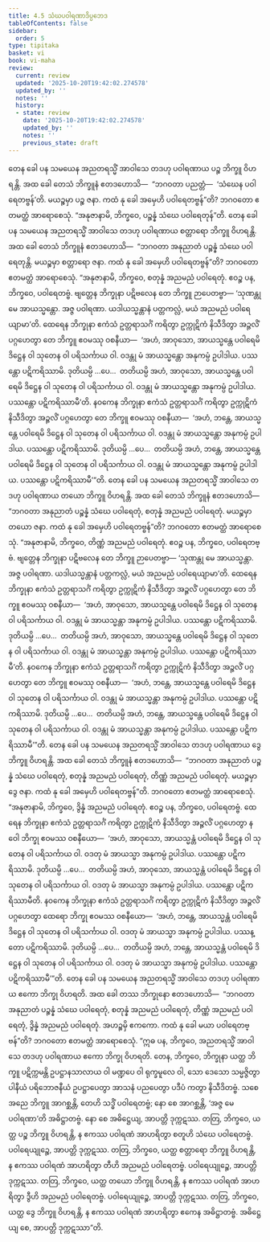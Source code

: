 ```yaml
---
title: 4.5 သံဃပဝါရဏာဒိပ္ပဘေဒ
tableOfContents: false
sidebar:
  order: 5
type: tipitaka
basket: vi
book: vi-maha
review:
  current: review
  updated: '2025-10-20T19:42:02.274578'
  updated_by: ''
  notes: ''
  history:
  - state: review
    date: '2025-10-20T19:42:02.274578'
    updated_by: ''
    notes: ''
    previous_state: draft
---
```



<DynamicBreadcrumb />


<ReviewStatus review={frontmatter.review} showDetails={true} />

<HypothesisAnnotation frontmatter={frontmatter} />

<Division number="215" book="vi-maha" e="ch" v="3" p="228">

<Paragraph number="973" book="vi-maha">
တေန ခေါ ပန သမယေန အညတရသ္မိံ အာဝါသေ တဒဟု ပဝါရဏာယ ပဉ္စ ဘိက္ခူ ဝိဟရန္တိ. အထ ခေါ တေသံ ဘိက္ခူနံ ဧတဒဟောသိ—  “ဘဂဝတာ ပညတ္တံ—  ‘သံဃေန ပဝါရေတဗ္ဗန်’တိ. မယဉ္စမှာ ပဉ္စ ဇနာ. ကထံ နု ခေါ အမှေဟိ ပဝါရေတဗ္ဗန်”တိ? ဘဂဝတော ဧတမတ္ထံ အာရောစေသုံ. “အနုဇာနာမိ, ဘိက္ခဝေ, ပဉ္စန္နံ သံဃေ ပဝါရေတုန်”တိ.
</Paragraph>

</Division>
<Division number="216" book="vi-maha" e="ch" v="3" p="228">

<Paragraph number="974" book="vi-maha">
တေန ခေါ ပန သမယေန အညတရသ္မိံ အာဝါသေ တဒဟု ပဝါရဏာယ စတ္တာရော ဘိက္ခူ ဝိဟရန္တိ. အထ ခေါ တေသံ ဘိက္ခူနံ ဧတဒဟောသိ—  “ဘဂဝတာ အနုညာတံ ပဉ္စန္နံ သံဃေ ပဝါရေတုန္တိ. မယဉ္စမှာ စတ္တာရော ဇနာ. ကထံ နု ခေါ အမှေဟိ ပဝါရေတဗ္ဗန်”တိ? ဘဂဝတော ဧတမတ္ထံ အာရောစေသုံ. “အနုဇာနာမိ, ဘိက္ခဝေ, စတုန္နံ အညမညံ ပဝါရေတုံ. ဧဝဉ္စ ပန, ဘိက္ခဝေ, ပဝါရေတဗ္ဗံ. ဗျတ္တေန ဘိက္ခုနာ ပဋိဗလေန တေ ဘိက္ခူ ဉာပေတဗ္ဗာ—
</Paragraph>

<Paragraph number="975" book="vi-maha">
‘သုဏန္တု မေ အာယသ္မန္တော. အဇ္ဇ ပဝါရဏာ. ယဒါယသ္မန္တာနံ ပတ္တကလ္လံ, မယံ အညမညံ ပဝါရေယျာမာ’တိ.
</Paragraph>

<Paragraph number="976" book="vi-maha">
ထေရေန ဘိက္ခုနာ ဧကံသံ ဥတ္တရာသင်္ဂံ ကရိတွာ ဥက္ကုဋိကံ နိသီဒိတွာ အဉ္ဇလိံ ပဂ္ဂဟေတွာ တေ ဘိက္ခူ ဧဝမဿု ဝစနီယာ—  ‘အဟံ, အာဝုသော, အာယသ္မန္တေ ပဝါရေမိ ဒိဋ္ဌေန ဝါ သုတေန ဝါ ပရိသင်္ကာယ ဝါ. ဝဒန္တု မံ အာယသ္မန္တော အနုကမ္ပံ ဥပါဒါယ. ပဿန္တော ပဋိကရိဿာမိ. ဒုတိယမ္ပိ …ပေ…  တတိယမ္ပိ အဟံ, အာဝုသော, အာယသ္မန္တေ ပဝါရေမိ ဒိဋ္ဌေန ဝါ သုတေန ဝါ ပရိသင်္ကာယ ဝါ. ဝဒန္တု မံ အာယသ္မန္တော အနုကမ္ပံ ဥပါဒါယ. ပဿန္တော ပဋိကရိဿာမီ’တိ.
</Paragraph>

<Paragraph number="977" book="vi-maha">
နဝကေန ဘိက္ခုနာ ဧကံသံ ဥတ္တရာသင်္ဂံ ကရိတွာ ဥက္ကုဋိကံ နိသီဒိတွာ အဉ္ဇလိံ ပဂ္ဂဟေတွာ တေ ဘိက္ခူ ဧဝမဿု ဝစနီယာ—  ‘အဟံ, ဘန္တေ, အာယသ္မန္တေ ပဝါရေမိ ဒိဋ္ဌေန ဝါ သုတေန ဝါ ပရိသင်္ကာယ ဝါ. ဝဒန္တု မံ အာယသ္မန္တော အနုကမ္ပံ ဥပါဒါယ. ပဿန္တော ပဋိကရိဿာမိ. ဒုတိယမ္ပိ …ပေ…  တတိယမ္ပိ အဟံ, ဘန္တေ, အာယသ္မန္တေ ပဝါရေမိ ဒိဋ္ဌေန ဝါ သုတေန ဝါ ပရိသင်္ကာယ ဝါ. ဝဒန္တု မံ အာယသ္မန္တော အနုကမ္ပံ ဥပါဒါယ. ပဿန္တော ပဋိကရိဿာမီ’”တိ.
</Paragraph>

<Paragraph number="978" book="vi-maha">
တေန ခေါ ပန သမယေန အညတရသ္မိံ အာဝါသေ တဒဟု ပဝါရဏာယ တယော ဘိက္ခူ ဝိဟရန္တိ. အထ ခေါ တေသံ ဘိက္ခူနံ ဧတဒဟောသိ—  “ဘဂဝတာ အနုညာတံ ပဉ္စန္နံ သံဃေ ပဝါရေတုံ, စတုန္နံ အညမညံ ပဝါရေတုံ. မယဉ္စမှာ တယော ဇနာ. ကထံ နု ခေါ အမှေဟိ ပဝါရေတဗ္ဗန်”တိ? ဘဂဝတော ဧတမတ္ထံ အာရောစေသုံ. “အနုဇာနာမိ, ဘိက္ခဝေ, တိဏ္ဏံ အညမညံ ပဝါရေတုံ. ဧဝဉ္စ ပန, ဘိက္ခဝေ, ပဝါရေတဗ္ဗံ. ဗျတ္တေန ဘိက္ခုနာ ပဋိဗလေန တေ ဘိက္ခူ ဉာပေတဗ္ဗာ—
</Paragraph>

<Paragraph number="979" book="vi-maha">
‘သုဏန္တု မေ အာယသ္မန္တာ. အဇ္ဇ ပဝါရဏာ. ယဒါယသ္မန္တာနံ ပတ္တကလ္လံ, မယံ အညမညံ ပဝါရေယျာမာ’တိ.
</Paragraph>

<Paragraph number="980" book="vi-maha">
ထေရေန ဘိက္ခုနာ ဧကံသံ ဥတ္တရာသင်္ဂံ ကရိတွာ ဥက္ကုဋိကံ နိသီဒိတွာ အဉ္ဇလိံ ပဂ္ဂဟေတွာ တေ ဘိက္ခူ ဧဝမဿု ဝစနီယာ—  ‘အဟံ, အာဝုသော, အာယသ္မန္တေ ပဝါရေမိ ဒိဋ္ဌေန ဝါ သုတေန ဝါ ပရိသင်္ကာယ ဝါ. ဝဒန္တု မံ အာယသ္မန္တာ အနုကမ္ပံ ဥပါဒါယ. ပဿန္တော ပဋိကရိဿာမိ. ဒုတိယမ္ပိ …ပေ…  တတိယမ္ပိ အဟံ, အာဝုသော, အာယသ္မန္တေ ပဝါရေမိ ဒိဋ္ဌေန ဝါ သုတေန ဝါ ပရိသင်္ကာယ ဝါ. ဝဒန္တု မံ အာယသ္မန္တာ အနုကမ္ပံ ဥပါဒါယ. ပဿန္တော ပဋိကရိဿာမီ’တိ.
</Paragraph>

<Paragraph number="981" book="vi-maha">
နဝကေန ဘိက္ခုနာ ဧကံသံ ဥတ္တရာသင်္ဂံ ကရိတွာ ဥက္ကုဋိကံ နိသီဒိတွာ အဉ္ဇလိံ ပဂ္ဂဟေတွာ တေ ဘိက္ခူ ဧဝမဿု ဝစနီယာ—  ‘အဟံ, ဘန္တေ, အာယသ္မန္တေ ပဝါရေမိ ဒိဋ္ဌေန ဝါ သုတေန ဝါ ပရိသင်္ကာယ ဝါ. ဝဒန္တု မံ အာယသ္မန္တာ အနုကမ္ပံ ဥပါဒါယ. ပဿန္တော ပဋိကရိဿာမိ. ဒုတိယမ္ပိ …ပေ…  တတိယမ္ပိ အဟံ, ဘန္တေ, အာယသ္မန္တေ ပဝါရေမိ ဒိဋ္ဌေန ဝါ သုတေန ဝါ ပရိသင်္ကာယ ဝါ. ဝဒန္တု မံ အာယသ္မန္တာ အနုကမ္ပံ ဥပါဒါယ. ပဿန္တော ပဋိကရိဿာမီ’”တိ.
</Paragraph>

</Division>
<Division number="217" book="vi-maha" e="ch" v="3" p="229">

<Paragraph number="982" book="vi-maha">
တေန ခေါ ပန သမယေန အညတရသ္မိံ အာဝါသေ တဒဟု ပဝါရဏာယ ဒွေ ဘိက္ခူ ဝိဟရန္တိ. အထ ခေါ တေသံ ဘိက္ခူနံ ဧတဒဟောသိ—  “ဘဂဝတာ အနုညာတံ ပဉ္စန္နံ သံဃေ ပဝါရေတုံ, စတုန္နံ အညမညံ ပဝါရေတုံ, တိဏ္ဏံ အညမညံ ပဝါရေတုံ. မယဉ္စမှာ ဒွေ ဇနာ. ကထံ နု ခေါ အမှေဟိ ပဝါရေတဗ္ဗန်”တိ. ဘဂဝတော ဧတမတ္ထံ အာရောစေသုံ. “အနုဇာနာမိ, ဘိက္ခဝေ, ဒွိန္နံ အညမညံ ပဝါရေတုံ. ဧဝဉ္စ ပန, ဘိက္ခဝေ, ပဝါရေတဗ္ဗံ. ထေရေန ဘိက္ခုနာ ဧကံသံ ဥတ္တရာသင်္ဂံ ကရိတွာ ဥက္ကုဋိကံ နိသီဒိတွာ အဉ္ဇလိံ ပဂ္ဂဟေတွာ နဝေါ ဘိက္ခု ဧဝမဿ ဝစနီယော—  ‘အဟံ, အာဝုသော, အာယသ္မန္တံ ပဝါရေမိ ဒိဋ္ဌေန ဝါ သုတေန ဝါ ပရိသင်္ကာယ ဝါ. ဝဒတု မံ အာယသ္မာ အနုကမ္ပံ ဥပါဒါယ. ပဿန္တော ပဋိကရိဿာမိ. ဒုတိယမ္ပိ …ပေ…  တတိယမ္ပိ အဟံ, အာဝုသော, အာယသ္မန္တံ ပဝါရေမိ ဒိဋ္ဌေန ဝါ သုတေန ဝါ ပရိသင်္ကာယ ဝါ. ဝဒတု မံ အာယသ္မာ အနုကမ္ပံ ဥပါဒါယ. ပဿန္တော ပဋိကရိဿာမီတိ.
</Paragraph>

<Paragraph number="983" book="vi-maha">
နဝကေန ဘိက္ခုနာ ဧကံသံ ဥတ္တရာသင်္ဂံ ကရိတွာ ဥက္ကုဋိကံ နိသီဒိတွာ အဉ္ဇလိံ ပဂ္ဂဟေတွာ ထေရော ဘိက္ခု ဧဝမဿ ဝစနီယော—  ‘အဟံ, ဘန္တေ, အာယသ္မန္တံ ပဝါရေမိ ဒိဋ္ဌေန ဝါ သုတေန ဝါ ပရိသင်္ကာယ ဝါ. ဝဒတု မံ အာယသ္မာ အနုကမ္ပံ ဥပါဒါယ. ပဿန္တော ပဋိကရိဿာမိ. ဒုတိယမ္ပိ …ပေ…  တတိယမ္ပိ အဟံ, ဘန္တေ, အာယသ္မန္တံ ပဝါရေမိ ဒိဋ္ဌေန ဝါ သုတေန ဝါ ပရိသင်္ကာယ ဝါ. ဝဒတု မံ အာယသ္မာ အနုကမ္ပံ ဥပါဒါယ. ပဿန္တော ပဋိကရိဿာမီ’”တိ.
</Paragraph>

</Division>
<Division number="218" book="vi-maha" e="ch" v="3" p="230">

<Paragraph number="984" book="vi-maha">
တေန ခေါ ပန သမယေန အညတရသ္မိံ အာဝါသေ တဒဟု ပဝါရဏာယ ဧကော ဘိက္ခု ဝိဟရတိ. အထ ခေါ တဿ ဘိက္ခုနော ဧတဒဟောသိ—  “ဘဂဝတာ အနုညာတံ ပဉ္စန္နံ သံဃေ ပဝါရေတုံ, စတုန္နံ အညမညံ ပဝါရေတုံ, တိဏ္ဏံ အညမညံ ပဝါရေတုံ, ဒွိန္နံ အညမညံ ပဝါရေတုံ. အဟဉ္စမှိ ဧကကော. ကထံ နု ခေါ မယာ ပဝါရေတဗ္ဗန်”တိ? ဘဂဝတော ဧတမတ္ထံ အာရောစေသုံ.
</Paragraph>

<Paragraph number="985" book="vi-maha">
“ဣဓ ပန, ဘိက္ခဝေ, အညတရသ္မိံ အာဝါသေ တဒဟု ပဝါရဏာယ ဧကော ဘိက္ခု ဝိဟရတိ. တေန, ဘိက္ခဝေ, ဘိက္ခုနာ ယတ္ထ ဘိက္ခူ ပဋိက္ကမန္တိ ဥပဋ္ဌာနသာလာယ ဝါ မဏ္ဍပေ ဝါ ရုက္ခမူလေ ဝါ, သော ဒေသော သမ္မဇ္ဇိတွာ ပါနီယံ ပရိဘောဇနီယံ ဥပဋ္ဌာပေတွာ အာသနံ ပညပေတွာ ပဒီပံ ကတွာ နိသီဒိတဗ္ဗံ. သစေ အညေ ဘိက္ခူ အာဂစ္ဆန္တိ, တေဟိ သဒ္ဓိံ ပဝါရေတဗ္ဗံ; နော စေ အာဂစ္ဆန္တိ, ‘အဇ္ဇ မေ ပဝါရဏာ’တိ အဓိဋ္ဌာတဗ္ဗံ. နော စေ အဓိဋ္ဌေယျ, အာပတ္တိ ဒုက္ကဋဿ.
</Paragraph>

<Paragraph number="986" book="vi-maha">
တတြ, ဘိက္ခဝေ, ယတ္ထ ပဉ္စ ဘိက္ခူ ဝိဟရန္တိ, န ဧကဿ ပဝါရဏံ အာဟရိတွာ စတူဟိ သံဃေ ပဝါရေတဗ္ဗံ. ပဝါရေယျုဉ္စေ, အာပတ္တိ ဒုက္ကဋဿ. တတြ, ဘိက္ခဝေ, ယတ္ထ စတ္တာရော ဘိက္ခူ ဝိဟရန္တိ, န ဧကဿ ပဝါရဏံ အာဟရိတွာ တီဟိ အညမညံ ပဝါရေတဗ္ဗံ. ပဝါရေယျုဉ္စေ, အာပတ္တိ ဒုက္ကဋဿ. တတြ, ဘိက္ခဝေ, ယတ္ထ တယော ဘိက္ခူ ဝိဟရန္တိ, န ဧကဿ ပဝါရဏံ အာဟရိတွာ ဒွီဟိ အညမညံ ပဝါရေတဗ္ဗံ. ပဝါရေယျုဉ္စေ, အာပတ္တိ ဒုက္ကဋဿ. တတြ, ဘိက္ခဝေ, ယတ္ထ ဒွေ ဘိက္ခူ ဝိဟရန္တိ, န ဧကဿ ပဝါရဏံ အာဟရိတွာ ဧကေန အဓိဋ္ဌာတဗ္ဗံ. အဓိဋ္ဌေယျ စေ, အာပတ္တိ ဒုက္ကဋဿာ”တိ.
</Paragraph>
</Division>